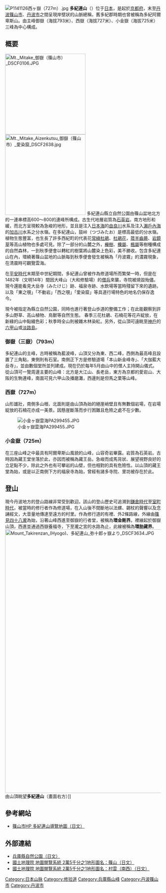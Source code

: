 [[File:P1141126西ヶ嶽（727m）.jpg|thumbnail]]
'''多紀連山'''（{{jpn|j=多紀連山|hg=たきれんざん|rm=Takirenzan|f=y}}）位于[[日本|日本]]，是起於[[京都府|京都府]]，末至[[丹波篠山市|丹波篠山市]]、[[丹波市|丹波市]]之間呈現岸壁狀的山脈總稱，舊多紀郡時期也曾被稱為多紀阿爾卑斯山。由主峰御嶽（海拔793米）、西嶽（海拔727米）、小金嶽（海拔725米）三峰為中心構成。

==概要==
[[File:Mt._Mitake_御嶽（篠山市）_DSCF0106.JPG|260px]]
[[File:Mt._Mitake_Aizenkutsu_御嶽（篠山市）_愛染窟_DSCF2638.jpg|260px]]
多紀連山縣立自然公園由篠山盆地北方的一連串標高600〜800的連峰所構成。古生代地層岩質為[[石英岩|石英岩]]。南方地形和緩，而北方呈現較為急峻的地形，並且是注入[[日本海|日本海]]的[[由良川|由良川]]水系及注入[[瀨戶內海|瀨戶內海]]的[[加古川|加古川]]水系之分水嶺。在多紀連山，鼓峠（つづみたお）是標高最低的分水嶺。植物生態豐富，也生長了許多西紀町的代表花[[杜鵑花|常綠杜鵑]]、[[杜鵑花|杜鵑花]]，[[筬羊齒蕨|筬羊齒蕨]]、[[岩鏡草|岩鏡草]]等高山植物也多處可見。除了一部分的山麓之外，[[櫸樹|櫸樹]]、[[櫟屬|櫟屬]]、[[楓屬|楓屬]]等樹種構成的自然森林，一到秋季便會以轉紅的樹葉將山麓染上色彩，美不勝收。包含多紀連山在內，環繞著篠山盆地的山脈每到秋季便會發生被稱為「丹波霧」的濃霧現象，在清晨時可觀覽雲海。

在[[平安時代|平安時代]]末期至中世紀期間，多紀連山曾被作為修道場所而繁榮一時，但是在1482年（文明14年）間因大峰山（大和修驗場）的[[僧兵|僧兵]]來襲，寺院被燒毀殆儘。現今還能看見大岳寺（みたけじ）跡、福泉寺跡、水飲場等當時殘留下來的遺跡。以及「東之覗」「不動岩」「西之覗」「愛染窟」等具道行場特色的地名仍保存逸今。

現今被指定為縣立自然公園，同時也進行著登山歩道的整備工作；在此能觀察到許多山野草、高山植物、鳥獸等自然生態。 春季三花杜鵑、石楠花等花卉綻放，在新綠的山中點綴色彩；秋季時全山則被雜木林染紅。另外，從山頂可遠眺至[[神戶|神戶]]的[[六甲山|六甲山]]或[[淡路島|淡路島]]。

===御嶽（三嶽）（793m）===
多紀連山的主峰，古時被稱為藍波峰，山頂又分為東、西二峰，西側為最高峰且設置了三角點，東側則有石室。南側正下方是修驗道場「本山新金峰寺」、「大伽藍大岳寺」，並由數個堂所並列建成。現在仍於每年5月由山中的僧人主持開山儀式。從山頂可一覽周邊主要的山峰：北方是大江山、長老岳，東方為京都的愛宕山、大阪的生駒連峰，南面可見六甲山及播磨灘，西邊則是但馬之栗等山峰。

===西嶽（727m）===
山形雄壯，南側多山根、北面則是由山頂為始的絕崖峭壁且有無數個岩場，在岩場綻放的石楠花亦成一美景。因懸崖斷落而步行困難且危險之處不在少數。

[[File:小金ヶ嶽雲海PA299455.JPG|thumbnail]]
===小金嶽（725m）===
在三座山峰之中最具有阿爾卑斯山風貌的山峰，山容奇岩畢露。岩質為石英岩。古時因為藏王堂坐落於此，亦因而被稱為藏王岳。急峻而成馬背狀、展望視野良好的立足點不少，除此之外也有可攀岩的山壁，但也相對的具有危險性。以山頂的藏王堂為始，或是以正南側下方的福泉寺為始，曾經有諸多寺院、里坊被存在於此。

== 登山 ==
現今丹波地方的登山路線非常受到歡迎。該山的登山歷史可追溯到[[鎌倉時代|鎌倉時代]]至[[室町時代|室町時代]]，被當時的修行者作為修道場，在入山後不間斷地以法螺、錫杖的聲響以及念誦經文，大音量地傳達至遠方的村里。作為修行道的有裡、外2條路線，外線由[[篠見四十八瀧|篠見四十八瀧]]為始，沿著山峰西進至御嶽的行者堂，被稱為'''環金剛界'''。裡線起於御嶽山頂，西進並通過西嶽養福寺，下至瀧之宮的水路為止，此線被稱為'''環胎藏界'''。
[[File:Mount_Takirenzan_(Hyogo)、多紀連山_弥十郎ヶ嶽より_DSCF3634.JPG|850px]]由山頂眺望'''多紀連山'''（畫面右方）]]

<!-- 目前皆未有中文條目
== 關連項目 ==
*[[多紀連山縣立自然公園|多紀連山縣立自然公園]]
*[[八尾山|八尾山]]
*[[東多紀阿爾卑斯|東多紀阿爾卑斯]]
-->

== 參考網站 ==
*[https://web.archive.org/web/20110927034149/http://www.city.sasayama.hyogo.jp/takialp2.html 篠山市HP 多紀連山導覽地圖（日文）]
== 外部連結 ==
*[https://web.archive.org/web/20030126054442/http://www.pref.hyogo.jp/JPN/apr/hyogoshizen/park/map04.html 兵庫縣自然公園（日文）]
*[http://watchizu.gsi.go.jp/watchizu.aspx?id=52355155&slidex=2000&slidey=1600 國土地理院 地圖閱覽系統 2萬5千分之1地形圖名：篠山（日文）]{{Wayback|url=http://watchizu.gsi.go.jp/watchizu.aspx?id=52355155&slidex=2000&slidey=1600 |date=20110527053321 }}
*[http://watchizu.gsi.go.jp/watchizu.aspx?id=52355250&slidex=0&slidey=1600 國土地理院 地圖閱覽系統 2萬5千分之1地形圖名：村雲（南西）（日文）] {{Wayback|url=http://watchizu.gsi.go.jp/watchizu.aspx?id=52355250&slidex=0&slidey=1600 |date=20070929160450 }}

[[Category:日本山脉|Category:日本山脉]]
[[Category:修验道|Category:修验道]]
[[Category:兵庫縣山峰|Category:兵庫縣山峰]]
[[Category:丹波篠山市|Category:丹波篠山市]]
[[Category:丹波市|Category:丹波市]]